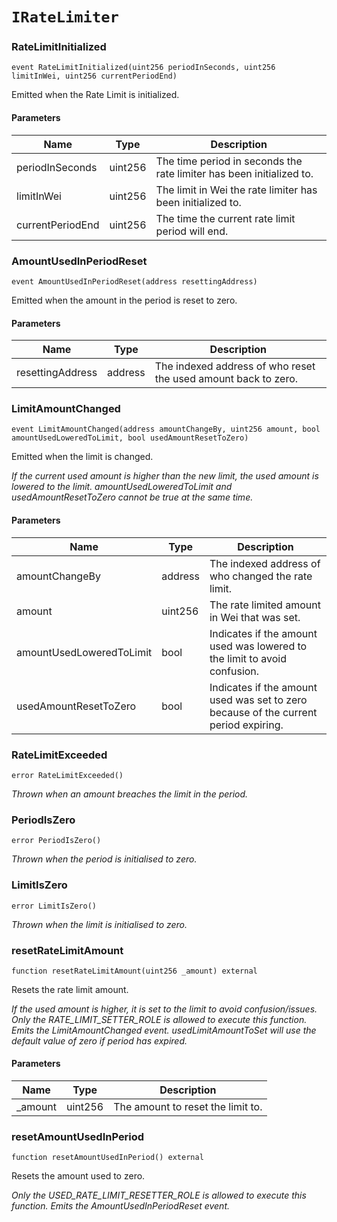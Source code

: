 # `IRateLimiter`

### RateLimitInitialized

```solidity
event RateLimitInitialized(uint256 periodInSeconds, uint256 limitInWei, uint256 currentPeriodEnd)
```

Emitted when the Rate Limit is initialized.

#### Parameters

| Name | Type | Description |
| ---- | ---- | ----------- |
| periodInSeconds | uint256 | The time period in seconds the rate limiter has been initialized to. |
| limitInWei | uint256 | The limit in Wei the rate limiter has been initialized to. |
| currentPeriodEnd | uint256 | The time the current rate limit period will end. |

### AmountUsedInPeriodReset

```solidity
event AmountUsedInPeriodReset(address resettingAddress)
```

Emitted when the amount in the period is reset to zero.

#### Parameters

| Name | Type | Description |
| ---- | ---- | ----------- |
| resettingAddress | address | The indexed address of who reset the used amount back to zero. |

### LimitAmountChanged

```solidity
event LimitAmountChanged(address amountChangeBy, uint256 amount, bool amountUsedLoweredToLimit, bool usedAmountResetToZero)
```

Emitted when the limit is changed.

_If the current used amount is higher than the new limit, the used amount is lowered to the limit.
amountUsedLoweredToLimit and usedAmountResetToZero cannot be true at the same time._

#### Parameters

| Name | Type | Description |
| ---- | ---- | ----------- |
| amountChangeBy | address | The indexed address of who changed the rate limit. |
| amount | uint256 | The rate limited amount in Wei that was set. |
| amountUsedLoweredToLimit | bool | Indicates if the amount used was lowered to the limit to avoid confusion. |
| usedAmountResetToZero | bool | Indicates if the amount used was set to zero because of the current period expiring. |

### RateLimitExceeded

```solidity
error RateLimitExceeded()
```

_Thrown when an amount breaches the limit in the period._

### PeriodIsZero

```solidity
error PeriodIsZero()
```

_Thrown when the period is initialised to zero._

### LimitIsZero

```solidity
error LimitIsZero()
```

_Thrown when the limit is initialised to zero._

### resetRateLimitAmount

```solidity
function resetRateLimitAmount(uint256 _amount) external
```

Resets the rate limit amount.

_If the used amount is higher, it is set to the limit to avoid confusion/issues.
Only the RATE_LIMIT_SETTER_ROLE is allowed to execute this function.
Emits the LimitAmountChanged event.
usedLimitAmountToSet will use the default value of zero if period has expired._

#### Parameters

| Name | Type | Description |
| ---- | ---- | ----------- |
| _amount | uint256 | The amount to reset the limit to. |

### resetAmountUsedInPeriod

```solidity
function resetAmountUsedInPeriod() external
```

Resets the amount used to zero.

_Only the USED_RATE_LIMIT_RESETTER_ROLE is allowed to execute this function.
Emits the AmountUsedInPeriodReset event._

